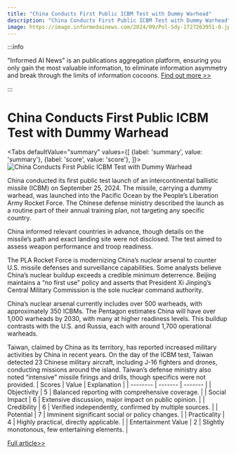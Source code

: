 ```yaml
---
title: "China Conducts First Public ICBM Test with Dummy Warhead"
description: "China Conducts First Public ICBM Test with Dummy Warhead"
image: https://image.informedainews.com/2024/09/Pol-Sdy-1727263951-0.jpg
---
```



:::info

"Informed AI News" is an publications aggregation platform, ensuring you only gain the most valuable information, to eliminate information asymmetry and break through the limits of information cocoons.  [Find out more >>](/)

:::

# China Conducts First Public ICBM Test with Dummy Warhead


<Tabs
	defaultValue="summary"
	values={[
	{label: 'summary', value: 'summary'},
	{label: 'score', value: 'score'},
]}>
<TabItem value="summary">
<img
  src="https://image.informedainews.com/2024/09/Pol-Sdy-1727263951-0.jpg"
  alt="China Conducts First Public ICBM Test with Dummy Warhead"
/>



China conducted its first public test launch of an intercontinental ballistic missile (ICBM) on September 25, 2024. The missile, carrying a dummy warhead, was launched into the Pacific Ocean by the People’s Liberation Army Rocket Force. The Chinese defense ministry described the launch as a routine part of their annual training plan, not targeting any specific country.

China informed relevant countries in advance, though details on the missile’s path and exact landing site were not disclosed. The test aimed to assess weapon performance and troop readiness.

The PLA Rocket Force is modernizing China’s nuclear arsenal to counter U.S. missile defenses and surveillance capabilities. Some analysts believe China’s nuclear buildup exceeds a credible minimum deterrence. Beijing maintains a “no first use” policy and asserts that President Xi Jinping’s Central Military Commission is the sole nuclear command authority.

China’s nuclear arsenal currently includes over 500 warheads, with approximately 350 ICBMs. The Pentagon estimates China will have over 1,000 warheads by 2030, with many at higher readiness levels. This buildup contrasts with the U.S. and Russia, each with around 1,700 operational warheads.

Taiwan, claimed by China as its territory, has reported increased military activities by China in recent years. On the day of the ICBM test, Taiwan detected 23 Chinese military aircraft, including J-16 fighters and drones, conducting missions around the island. Taiwan’s defense ministry also noted “intensive” missile firings and drills, though specifics were not provided.
</TabItem>
<TabItem value="score">
	| Scores     | Value   | Explanation |
	| -------- | ------- | ------- |
	| Objectivity  | 5    | Balanced reporting with comprehensive coverage.    |
	| Social Impact | 6     | Extensive discussion, major impact on public opinion.    |
	| Credibility    | 6    | Verified independently, confirmed by multiple sources.    |
	| Potential    | 7    | Imminent significant social or policy changes.    |
	| Practicality    | 4    | Highly practical, directly applicable.    |
	| Entertainment Value    | 2    | Slightly monotonous, few entertaining elements.    |
</TabItem>
</Tabs>

[Full article>>](https://asia.nikkei.com/Politics/Defense/China-conducts-first-public-test-launch-of-ICBM-with-dummy-warhead)
